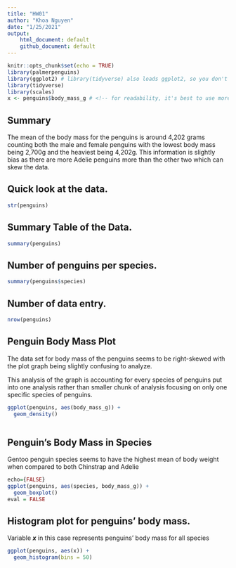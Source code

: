 ```yaml
---
title: "HW01"
author: "Khoa Nguyen"
date: "1/25/2021"
output: 
    html_document: default
    github_document: default
---
```


```r
knitr::opts_chunk$set(echo = TRUE)
library(palmerpenguins)
library(ggplot2) # library(tidyverse) also loads ggplot2, so you don't need to include both
library(tidyverse)
library(scales)
x <- penguins$body_mass_g # <!-- for readability, it's best to use more descriptive variable names
```

## Summary

The mean of the body mass for the penguins is around 4,202 grams counting both the male and female penguins with the lowest body mass being 2,700g and the heaviest being 4,202g. This information is slightly bias as there are more Adelie penguins more than the other two which can skew the data.

## Quick look at the data.

```r
str(penguins)
```
## Summary Table of the Data.
``` r
summary(penguins)
```

## Number of penguins per species.
```r
summary(penguins$species)
```
## Number of data entry.
```r
nrow(penguins)
```

## Penguin Body Mass Plot

The data set for body mass of the penguins seems to be right-skewed with the plot graph being slightly confusing to analyze.

This analysis of the graph is accounting for every species of penguins put into one analysis rather than smaller chunk of analysis focusing on only one specific species of penguins.


```r
ggplot(penguins, aes(body_mass_g)) +
  geom_density()
  
```

## Penguin's Body Mass in Species

Gentoo penguin species seems to have the highest mean of body weight when compared to both Chinstrap and Adelie

```r
echo={FALSE}
ggplot(penguins, aes(species, body_mass_g)) +
  geom_boxplot()
eval = FALSE
```
## Histogram plot for penguins' body mass.

Variable *__x__* in this case represents penguins' body mass for all species

```r
ggplot(penguins, aes(x)) +
  geom_histogram(bins = 50)
```
